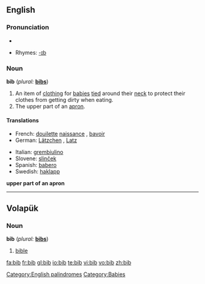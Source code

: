 ==English==

===Pronunciation===
*{{audio|en-us-bib.ogg|Audio (US)}}

*Rhymes: [[Rhymes:English:-ɪb|-ɪb]]

===Noun===
'''bib'''  (''plural:'' '''[[bibs]]''')

# An item of [[clothing]] for [[baby|babies]] [[tie]]d around their [[neck]] to protect their clothes from getting dirty when eating.
# The upper part of an [[apron]].

====Translations====
{{trans-top|item of clothing for babies}}
*French: [[douilette]] [[naissance]] {{f}}, [[bavoir]] {{m}}
*German: [[Lätzchen]] {{n}}, [[Latz]] {{m}}
{{trans-mid}}
*Italian: [[grembiulino]] {{m}}
*Slovene: [[slinček]] {{m}}
*Spanish: [[babero]] {{m}}
*Swedish: [[haklapp]] {{c}}
{{trans-bottom}}

'''upper part of an apron'''

[[Category:English palindromes]]
[[Category:Babies]]

----

==Volapük==

===Noun===
'''bib'''  (''plural:'' '''[[bibs]]''')

# [[bible]]

[[fa:bib]]
[[fr:bib]]
[[gl:bib]]
[[io:bib]]
[[te:bib]]
[[vi:bib]]
[[vo:bib]]
[[zh:bib]]